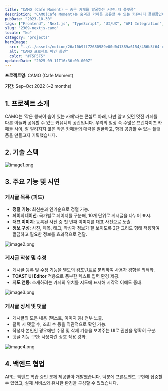 ```yaml
---
title: "CAMO (Cafe Moment) — 숨은 카페를 발굴하는 커뮤니티 플랫폼"
description: "CAMO(Cafe Moment)는 숨겨진 카페를 공유할 수 있는 커뮤니티 플랫폼입니다.\n프론트엔드 전반을 담당하며 UI/UX를 개선, Next.js, React, TypeScript를 활용해 게시글 CRUD, 댓글, 지도 연동 기능을 구현했습니다.\n백엔드 API 협업을 통해 데이터 흐름 관리와 사용자 경험 설계 역량을 강화했습니다."
pubDate: "2023-10-30"
tags: ["Frontend", "Next.js", "TypeScript", "UI/UX", "API Integration", "Team Collaboration", "Project Management", "Portfolio"]
slug: "2309-nextjs-camo"
locale: "ko"
category: "projects"
heroImage:
  src: "../../assets/notion/26a10b9ff72680989e00d041389a6154/456b3f64-cover.webp"
  alt: "CAMO 프로젝트 메인 화면"
  color: "#F5F5F5"
updatedDate: "2025-09-11T16:36:00.000Z"
---
```


**프로젝트명**: CAMO (Cafe Moment)


**기간**: Sep–Oct 2022 (~2 months)


## 1. **프로젝트 소개**


CAMO는 ‘작은 행복이 숨어 있는 카페’라는 콘셉트 아래, 나만 알고 있던 멋진 카페를 다른 이들과 공유할 수 있는 커뮤니티 공간입니다. 우리의 일상 속 수많은 프랜차이즈 카페들 사이, 잘 알려지지 않은 작은 카페들의 매력을 발굴하고, 함께 공감할 수 있는 플랫폼을 만들고자 기획했습니다.


## 2. **기술 스택**


![image1.png](/assets/notion/26a10b9ff72680989e00d041389a6154/9b59a9be-image1.png)


## 3. **주요 기능 및 시연**


### 게시글 목록 (피드)

- **정렬 기능**: 최신순과 인기순으로 정렬 가능.
- **페이지네이션**: 국가별로 페이지를 구분해, 10개 단위로 게시글을 나누어 표시.
- **대표 이미지**: 등록된 사진 중 첫 번째 이미지를 대표 사진으로 노출.
- **정보 구성**: 사진, 제목, 태그, 작성자 정보가 잘 보이도록 2단 그리드 형태 적용하여 깔끔하고 필요한 정보를 효과적으로 전달.

![image2.png](/assets/notion/26a10b9ff72680989e00d041389a6154/ef62b4d5-image2.png)


### 게시글 작성 및 수정

- 게시글 등록 및 수정 기능을 별도의 컴포넌트로 분리하여 사용자 경험을 최적화.
- **TOAST UI Editor** 적용으로 풍부한 텍스트 입력 환경 제공.
- **지도 연동**: 소개하려는 카페의 위치를 지도에 표시해 시각적 이해도 증대.

![image3.png](/assets/notion/26a10b9ff72680989e00d041389a6154/f3eb8324-image3.png)


### 게시글 상세 및 댓글

- 게시글의 모든 내용 (텍스트, 이미지 등) 전부 노출.
- 클릭 시 댓글 수, 조회 수 등을 직관적으로 확인 가능.
- 작성자 본인인 경우에만 수정 및 삭제 기능을 보여주는 UI로 권한을 명확히 구분.
- 댓글 기능 구현: 사용자간 상호 작용 강화.

![image4.png](/assets/notion/26a10b9ff72680989e00d041389a6154/b4551273-image4.png)


## 4. **백엔드 협업**


API는 백엔드 학습 중인 분께 제공받아 개발했습니다. 덕분에 프론트엔드 구현에 집중할 수 있었고, 실제 서비스와 유사한 환경을 구성할 수 있었습니다.
